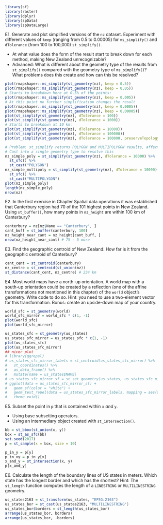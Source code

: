```r
library(sf)
library(raster)
library(dplyr)
library(spData)
library(spDataLarge)
```

E1. Generate and plot simplified versions of the `nz` dataset.
Experiment with different values of `keep` (ranging from 0.5 to 0.00005) for `ms_simplify()` and `dTolerance` (from 100 to 100,000) `st_simplify()`.

- At what value does the form of the result start to break down for each method, making New Zealand unrecognizable?
- Advanced: What is different about the geometry type of the results from `st_simplify()` compared with the geometry type of `ms_simplify()`? What problems does this create and how can this be resolved?

```r
plot(rmapshaper::ms_simplify(st_geometry(nz), keep = 0.5))
plot(rmapshaper::ms_simplify(st_geometry(nz), keep = 0.05))
# Starts to breakdown here at 0.5% of the points:
plot(rmapshaper::ms_simplify(st_geometry(nz), keep = 0.005))
# At this point no further simplification changes the result
plot(rmapshaper::ms_simplify(st_geometry(nz), keep = 0.0005))
plot(rmapshaper::ms_simplify(st_geometry(nz), keep = 0.00005))
plot(st_simplify(st_geometry(nz), dTolerance = 100))
plot(st_simplify(st_geometry(nz), dTolerance = 1000))
# Starts to breakdown at 10 km:
plot(st_simplify(st_geometry(nz), dTolerance = 10000))
plot(st_simplify(st_geometry(nz), dTolerance = 100000))
plot(st_simplify(st_geometry(nz), dTolerance = 100000, preserveTopology = TRUE))

# Problem: st_simplify returns POLYGON and MULTIPOLYGON results, affecting plotting
# Cast into a single geometry type to resolve this
nz_simple_poly = st_simplify(st_geometry(nz), dTolerance = 10000) %>% 
  st_sfc() %>% 
  st_cast("POLYGON")
nz_simple_multipoly = st_simplify(st_geometry(nz), dTolerance = 10000) %>% 
  st_sfc() %>% 
  st_cast("MULTIPOLYGON")
plot(nz_simple_poly)
length(nz_simple_poly)
nrow(nz)
```

E2. In the first exercise in Chapter Spatial data operations it was established that Canterbury region had 70 of the 101 highest points in New Zealand. 
Using `st_buffer()`, how many points in `nz_height` are within 100 km of Canterbury?

```r
canterbury = nz[nz$Name == "Canterbury", ]
cant_buff = st_buffer(canterbury, 100)
nz_height_near_cant = nz_height[cant_buff, ]
nrow(nz_height_near_cant) # 75 - 5 more
```

E3. Find the geographic centroid of New Zealand. 
How far is it from the geographic centroid of Canterbury?

```r
cant_cent = st_centroid(canterbury)
nz_centre = st_centroid(st_union(nz))
st_distance(cant_cent, nz_centre) # 234 km
```

E4. Most world maps have a north-up orientation.
A world map with a south-up orientation could be created by a reflection (one of the affine transformations not mentioned in this chapter) of the `world` object's geometry.
Write code to do so.
Hint: you need to use a two-element vector for this transformation.
 Bonus: create an upside-down map of your country.
 
```r
world_sfc = st_geometry(world)
world_sfc_mirror = world_sfc * c(1, -1)
plot(world_sfc)
plot(world_sfc_mirror)

us_states_sfc = st_geometry(us_states)
us_states_sfc_mirror = us_states_sfc * c(1, -1)
plot(us_states_sfc)
plot(us_states_sfc_mirror)
## nicer plot
# library(ggrepel)
# us_states_sfc_mirror_labels = st_centroid(us_states_sfc_mirror) %>% 
#   st_coordinates() %>%
#   as_data_frame() %>% 
#   mutate(name = us_states$NAME)
# us_states_sfc_mirror_sf = st_set_geometry(us_states, us_states_sfc_mirror)
# ggplot(data = us_states_sfc_mirror_sf) +
#   geom_sf(color = "white") +
#   geom_text_repel(data = us_states_sfc_mirror_labels, mapping = aes(X, Y, label = name), size = 3, min.segment.length = 0) +
#   theme_void() 
```

E5. Subset the point in `p` that is contained within `x` *and* `y`.

- Using base subsetting operators.
- Using an intermediary object created with `st_intersection()`\index{vector!intersection}.

```r
bb = st_bbox(st_union(x, y))
box = st_as_sfc(bb)
set.seed(2017)
p = st_sample(x = box, size = 10)
```

```r
p_in_y = p[y]
p_in_xy = p_in_y[x]
x_and_y = st_intersection(x, y)
p[x_and_y]
```

E6. Calculate the length of the boundary lines of US states in meters.
Which state has the longest border and which has the shortest?
Hint: The `st_length` function computes the length of a `LINESTRING` or `MULTILINESTRING` geometry.

```r
us_states2163 = st_transform(us_states, "EPSG:2163")
us_states_bor = st_cast(us_states2163, "MULTILINESTRING")
us_states_bor$borders = st_length(us_states_bor)
arrange(us_states_bor, borders)
arrange(us_states_bor, -borders)
```
